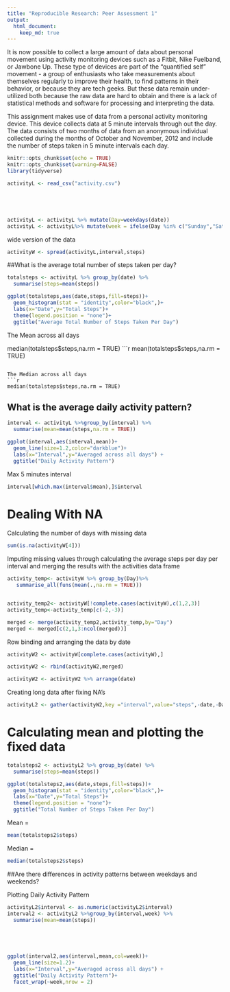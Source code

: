 ```yaml
---
title: "Reproducible Research: Peer Assessment 1"
output: 
  html_document:
    keep_md: true
---
```


It is now possible to collect a large amount of data about personal movement using activity monitoring devices such as a Fitbit, Nike Fuelband, or Jawbone Up. These type of devices are part of the "quantified self" movement - a group of enthusiasts who take measurements about themselves regularly to improve their health, to find patterns in their behavior, or because they are tech geeks. But these data remain under-utilized both because the raw data are hard to obtain and there is a lack of statistical methods and software for processing and interpreting the data.

This assignment makes use of data from a personal activity monitoring device. This device collects data at 5 minute intervals through out the day. The data consists of two months of data from an anonymous individual collected during the months of October and November, 2012 and include the number of steps taken in 5 minute intervals each day.




```r
knitr::opts_chunk$set(echo = TRUE)
knitr::opts_chunk$set(warning=FALSE)
library(tidyverse)
```



```r
activityL <- read_csv("activity.csv")





activityL <- activityL %>% mutate(Day=weekdays(date))
activityL <- activityL%>% mutate(week = ifelse(Day %in% c("Sunday","Saturday"),"weekend","weekday"))
```


wide version of the data



```r
activityW <- spread(activityL,interval,steps)
```

##What is the average total number of steps taken per day?


```r
totalsteps <- activityL %>% group_by(date) %>%
  summarise(steps=mean(steps))

ggplot(totalsteps,aes(date,steps,fill=steps))+
  geom_histogram(stat = "identity",color="black",)+
  labs(x="Date",y="Total Steps")+
  theme(legend.position = "none")+
  ggtitle("Average Total Number of Steps Taken Per Day")
```


The Mean across all days

median(totalsteps$steps,na.rm = TRUE)
```r
mean(totalsteps$steps,na.rm = TRUE)
```

The Median across all days
```r
median(totalsteps$steps,na.rm = TRUE)
```



## What is the average daily activity pattern?
```r
interval <- activityL %>%group_by(interval) %>%
  summarise(mean=mean(steps,na.rm = TRUE))

ggplot(interval,aes(interval,mean))+
  geom_line(size=1.2,color="darkblue")+
  labs(x="Interval",y="Averaged across all days") +
  ggtitle("Daily Activity Pattern")
```

Max 5 minutes interval 

```r
interval[which.max(interval$mean),]$interval
```


# Dealing With NA


Calculating the number of days with missing data
```r
sum(is.na(activityW[4]))
```



Imputing missing values through calculating the average steps per day per interval and merging the results with the activities data frame
```r
activity_temp<- activityW %>% group_by(Day)%>%
   summarise_all(funs(mean(.,na.rm = TRUE)))


activity_temp2<- activityW[!complete.cases(activityW),c(1,2,3)]
activity_temp<-activity_temp[c(-2,-3)]

merged <- merge(activity_temp2,activity_temp,by="Day")
merged <- merged[c(2,1,3:ncol(merged))]

```

Row binding and arranging the data by date
```r
activityW2 <- activityW[complete.cases(activityW),]

activityW2 <- rbind(activityW2,merged)

activityW2 <- activityW2 %>% arrange(date)
```



Creating long data after fixing NA's
```r
activityL2 <- gather(activityW2,key ="interval",value="steps",-date,-Day,-week)
```

# Calculating mean and plotting  the fixed data
```r

totalsteps2 <- activityL2 %>% group_by(date) %>%
  summarise(steps=mean(steps))

ggplot(totalsteps2,aes(date,steps,fill=steps))+
  geom_histogram(stat = "identity",color="black",)+
  labs(x="Date",y="Total Steps")+
  theme(legend.position = "none")+
  ggtitle("Total Number of Steps Taken Per Day")
```


Mean = 
```r
mean(totalsteps2$steps)
```


Median = 
```r
median(totalsteps2$steps)
```
##Are there differences in activity patterns between weekdays and weekends?

Plotting Daily Activity Pattern 
```r
activityL2$interval <- as.numeric(activityL2$interval)
interval2 <- activityL2 %>%group_by(interval,week) %>%
  summarise(mean=mean(steps))





ggplot(interval2,aes(interval,mean,col=week))+
  geom_line(size=1.2)+
  labs(x="Interval",y="Averaged across all days") +
  ggtitle("Daily Activity Pattern")+
  facet_wrap(~week,nrow = 2)


```


